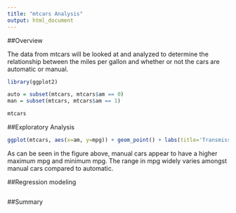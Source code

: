 ```yaml
---
title: "mtcars Analysis"
output: html_document
---
```


##Overview

The data from mtcars will be looked at and analyzed to determine the relationship between the miles per gallon and whether or not the cars are automatic or manual.

```r
library(ggplot2)

auto = subset(mtcars, mtcars$am == 0)
man = subset(mtcars, mtcars$am == 1)

mtcars
```

##Exploratory Analysis

```r
ggplot(mtcars, aes(x=am, y=mpg)) + geom_point() + labs(title='Transmission vs MPG', x='Transmission(Auto=0, Man = 1)')

```

As can be seen in the figure above, manual cars appear to have a higher maximum mpg and minimum mpg. The range in mpg widely varies amongst  manual cars compared to automatic.

##Regression modeling
```r

```

##Summary
